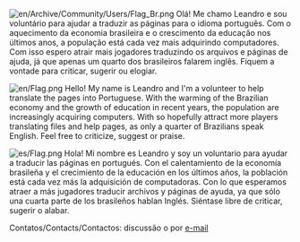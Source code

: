 [[File:en/Archive/Community/Users/Flag Br.png]]
Olá! Me chamo Leandro e sou voluntário para ajudar a traduzir as páginas para o idioma português. Com o aquecimento da economia brasileira e o crescimento da educação nos últimos anos, a população está cada vez mais adquirindo computadores. Com isso espero atrair mais jogadores traduzindo os arquivos e páginas de ajuda, já que apenas um quarto dos brasileiros falarem inglês. 
Fiquem a vontade para criticar, sugerir ou elogiar. 
: 
[[File:en/Flag.png]] Hello! My name is Leandro and I'm a volunteer to help translate the pages into Portuguese. With the warming of the Brazilian economy and the growth of education in recent years, the population are increasingly acquiring computers. With so hopefully attract more players translating files and help pages, as only a quarter of Brazilians speak English. Feel free to criticize, suggest or praise.
:
[[File:es/Flag.png]] Hola! Mi nombre es Leandro y soy un voluntario para ayudar a traducir las páginas en portugués. Con el calentamiento de la economía brasileña y el crecimiento de la educación en los últimos años, la población está cada vez más la adquisición de computadoras. Con lo que esperamos atraer a más jugadores traducir archivos y páginas de ayuda, ya que sólo una cuarta parte de los brasileños hablan Inglés. Siéntase libre de criticar, sugerir o alabar.

Contatos/Contacts/Contactos: discussão o por [[Special:Emailuser/Leandrohart|e-mail]]